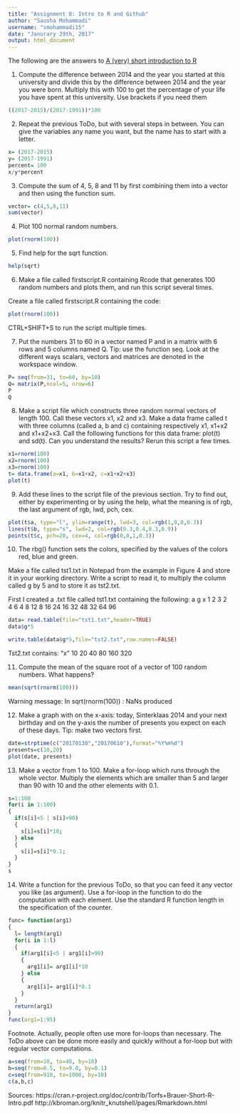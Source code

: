 ```yaml
---
title: "Assignment 0: Intro to R and Github"
author: "Sausha Mohammadi"
username: "smohammadi15"
date: "Janurary 29th, 2017"
output: html_document
---
```


The following are the answers to [A (very) short
introduction to R](https://cran.r-project.org/doc/contrib/Torfs+Brauer-Short-R-Intro.pdf)

1. Compute the difference between 2014 and the year you started at this university and divide this by the difference between 2014 and the year you were born. Multiply this with 100 to get the percentage of your life you have spent at this university. Use brackets if you need them

```r
((2017-2015)/(2017-1991))*100
```


2. Repeat the previous ToDo, but with several steps in between. You can give the variables any name you want, but the name has to start with a letter. 

```r
x= (2017-2015)
y= (2017-1991)
percent= 100
x/y*percent
```


3. Compute the sum of 4, 5, 8 and 11 by first combining them into a vector and then using the function sum.

```r
vector= c(4,5,8,11)
sum(vector)
```


4. Plot 100 normal random numbers.

```r
plot(rnorm(100))
```


5. Find help for the sqrt function.

```r
help(sqrt)
```


6. Make a file called firstscript.R containing Rcode that generates 100 random numbers and plots them, and run this script several times.

Create a file called firstscript.R containing the code: 
```r
plot(rnorm(100))
```
CTRL+SHIFT+S to run the script multiple times.


7. Put the numbers 31 to 60 in a vector named P and in a matrix with 6 rows and 5 columns named Q. Tip: use the function seq. Look at the different ways scalars, vectors and matrices are denoted in the workspace window.

```r
P= seq(from=31, to=60, by=10)
Q= matrix(P,ncol=5, nrow=6)
P
Q
```


8. Make a script file which constructs three random normal vectors of length 100. Call these vectors x1, x2 and x3. Make a data frame called t with three columns (called a, b and c) containing respectively x1, x1+x2 and x1+x2+x3. Call the following functions for this data frame: plot(t) and sd(t). Can you understand the results? Rerun this script a few times.

```r
x1=rnorm(100)
x2=rnorm(100)
x3=rnorm(100)
t= data.frame(a=x1, b=x1+x2, c=x1+x2+x3)
plot(t)
```


9. Add these lines to the script file of the previous section. Try to find out, either by experimenting or by using the help, what the meaning is of rgb, the last argument of rgb, lwd, pch, cex.

```r
plot(t$a, type="l", ylim=range(t), lwd=3, col=rgb(1,0,0,0.3))
lines(t$b, type="s", lwd=2, col=rgb(0.3,0.4,0.3,0.9))
points(t$c, pch=20, cex=4, col=rgb(0,0,1,0.3))
```

10. The rbg() function sets the colors, specified by the values of the colors red, blue and green.

Make a file called tst1.txt in Notepad from the example in Figure 4 and store it in your working directory. Write a script to read it, to multiply the column called g by 5 and to store it as tst2.txt.

First I created a .txt file called tst1.txt containing the following:
a g x
1 2 3
2 4 6
4 8 12
8 16 24
16 32 48
32 64 96

```r
data= read.table(file="tst1.txt",header=TRUE)
data$g*5
```
```r
write.table(data$g*5,file="tst2.txt",row.names=FALSE)
```

Tst2.txt contains:
"x"
10
20
40
80
160
320


11. Compute the mean of the square root of a vector of 100 random numbers. What happens?

```r
mean(sqrt(rnorm(100)))
```

Warning message:
In sqrt(rnorm(100)) : NaNs produced


12. Make a graph with on the x-axis: today, Sinterklaas 2014 and your next birthday and on the y-axis the number of presents you expect on each of these days. Tip: make two vectors first.

```r
date=strptime(c("20170130","20170610"),format="%Y%m%d")
presents=c(10,20)
plot(date, presents)
```


13. Make a vector from 1 to 100. Make a for-loop which runs through the whole vector. Multiply the elements which are smaller than 5 and larger than 90 with 10 and the other elements with 0.1.

```r
s=1:100
for(i in 1:100)
{
  if(s[i]<5 | s[i]>90)
  {
    s[i]=s[i]*10;
  } else
  {
    s[i]=s[i]*0.1;
  }
}
s
```


14. Write a function for the previous ToDo, so that you can feed it any vector you like (as argument). Use a for-loop in the function to do the computation with each element. Use the standard R function length in the specification of the counter.

```r
func= function(arg1)
{
  l= length(arg1)
  for(i in 1:l)
  {
    if(arg1[i]<5 | arg1[i]>90)
    {
      arg1[i]= arg1[i]*10
    } else
    {
      arg1[i]= arg1[i]*0.1
    }
  }
  return(arg1)
}
func(arg1=1:95)
```


Footnote. Actually, people often use more for-loops than necessary.
The ToDo above can be done more easily
and quickly without a for-loop but with regular vector computations.

```r
a=seq(from=10, to=40, by=10)
b=seq(from=0.5, to=9.0, by=0.1)
c=seq(from=910, to=1000, by=10)
c(a,b,c)
```



Sources:
https://cran.r-project.org/doc/contrib/Torfs+Brauer-Short-R-Intro.pdf
http://kbroman.org/knitr_knutshell/pages/Rmarkdown.html